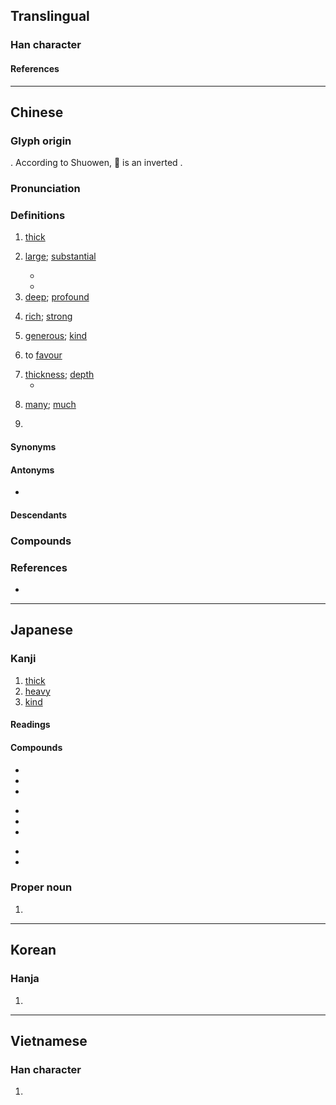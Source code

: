 {{character info}}
==Translingual==

===Han character===
{{stroke order|strokes=9}}
{{Han char|rn=27|rad=厂|as=07|sn=9|four=71247|canj=MAND|ids=⿸厂⿱日子}}

====References====
{{Han ref|kx=0161.260|dkj=02949|dj=0368.060|hdz=10072.060|uh=539A}}

----

==Chinese==
{{zh-forms|alt=垕,𠩞,𠩰,𠪋,𫝗,㫗}}

===Glyph origin===
{{Han etym}}
{{Han compound|厂|𣆪|t1=cliff; cave on a cliff|t2=jug|ls=ic}}. According to Shuowen, 𣆪 is an inverted {{zh-l|*亯}}.

===Pronunciation===
{{zh-pron
|m=hòu
|ma=LL-Q7850 (zho)-雲角-厚.wav
|m-s=hou4
|dg=ху3
|c=hau5
|c-t=heu4
|h=pfs=heu;gd=hêu4
|j=hou3
|mb=gè/hē
|mb_note=gè - colloquial; hē - literary
|md=gâu/hâiu
|md_note=gâu - colloquial; hâiu - literary
|mn=qz:hiǒ/tw,xm,zz:hō͘/qz:kǎu/tw,xm,zz,sg:kāu
|mn_note=hiǒ/hō͘ - literary; kǎu/kāu - vernacular
|mn-t=gao6
|w=3hheu
|mc=y
|oc=y
|ca=LL-Q9186-Justinrleung-厚.wav
|cat=a,n,adv,pn
}}

===Definitions===
{{zh-hanzi}}

# [[thick]]
#: {{zh-x|厚 棉被|thick cotton quit}}
# [[large]]; [[substantial]]
#: {{zh-x|厚禮|lavish gift; generous gift}}
#* {{zh-x|道德 不 厚 者 不 可以 使 民。|He whose morality is not '''great''' cannot command the people.|ref=Zhanguoce}}
#* {{zh-x|天 高 日月 明， 地 厚 草木 生。|tr=Cheon go irweol myeong, ji '''hu''' chomok saeng.|The sky is high and the sun and moon are bright; the earth is '''large''' and trees and grass grow.|CL-KR|ref={{lang|zh|《推句》}}, circa 19th century}}
# [[deep]]; [[profound]]
#: {{zh-x|深情厚誼|deep friendship}}
# [[rich]]; [[strong]]
#: {{zh-x|酒 味 很 厚|the wine is strong}}
# [[generous]]; [[kind]]
#: {{zh-x|寬厚|tolerant and generous}}
#: {{zh-x|仁厚|benevolent and generous}}
# to [[favour]]
#: {{zh-x|厚此薄彼|to favour one and slight the other}}
# [[thickness]]; [[depth]]
#* {{zh-x|天子 之 棺 四重；水 兕 革 棺 被 之，其 厚 三 寸。|ref=Liji|The coffin of the son of Heaven is fourfold. The hides of a water-buffalo and a rhinoceros, overlapping each other, [form the first,] three inches in '''thickness'''.}}
# {{lb|zh|Min Nan}} [[many]]; [[much]]
# {{zh-div|鎮}} {{place|zh|t=Hou|town|county/Lantian|sub-provincial city/Xi'an|province/Shaanxi|c/China}}

====Synonyms====
{{zh-dial}}

====Antonyms====
* {{zh-l|薄|thin}}

====Descendants====
{{CJKV|||후}}

===Compounds===
{{zh-der|交厚|仁厚|優厚|卑禮厚幣|卑辭厚禮|厚交|厚今薄古|厚利|厚厚敦敦|厚古薄今|厚味|厚味臘毒|厚墩墩|厚壁組織|厚實|厚度|厚彼薄此|厚待|厚德|厚德載物|厚德載福|厚恩|厚情|厚意|厚愛|厚擾|厚望|厚朴|厚此薄彼|厚澤|厚生|厚生省|厚皮香|厚祿|厚祿高官|厚禮|厚秩|厚糈|厚臉皮|厚葬|厚薄|厚誣|厚誼|厚貌深情|厚貺|厚載|厚遇|厚道|厚酬|厚重|厚顏|厚顏無恥|厚黑學|含蓄渾厚|和厚|多藏厚亡|天高地厚|宅心仁厚|宅心忠厚|官高祿厚|富厚|寬厚|尊官厚祿|嵩厚|席豐履厚|幣厚言甘|得天獨厚|德厚|德厚流光|忠厚|忠厚老實|憨厚|才高行厚|扳厚|敦厚|未可厚非|樸厚|民淳俗厚|沉厚|沉厚寡言|深厚|深情厚誼|淳厚|渾厚|溫厚|溫柔敦厚|濃厚|無可厚非|爛忠厚|甘言厚幣|甘言厚禮|相厚|積厚流光|節用厚生|篤厚|純厚|膏粱厚味|臉皮厚|薄厚|親厚|謙厚|謙恭厚道|謹厚|豐功厚利|豐厚|質直渾厚|醇厚|重厚|重厚少文|雄厚|面皮厚|高位厚祿|高天厚地|高官厚祿|高情厚意|高情厚愛|高情厚誼|高爵厚祿|坤厚|厚坪}}

===References===
* {{R:yue:Hanzi}}

----

==Japanese==

===Kanji===
{{ja-kanji|grade=5|rs=厂07}}

# [[thick]]
# [[heavy]]
# [[kind]]

====Readings====
{{ja-readings
|goon=こう
|kanon=こう
|kun=あつ-い, あつ, あか
|nanori=あ, あっ
}}

====Compounds====
{{top3}}
* {{ja-r|温%厚|おん%こう}}
* {{ja-r|厚%顔%無%恥|こう%がん%む%ち}}
* {{ja-r|深%厚|しん%こう}}
{{mid3}}
* {{ja-r|厚%生|こう%せい}}
* {{ja-r|厚%労%省|こう%ろう%しょう}}
* {{ja-r|厚%労%相|こう%ろう%しょう}}
{{mid3}}
* {{ja-r|氷%厚|ひょう%こう}}
* {{ja-r|厚%紙|あつ%がみ}}
{{bottom}}

===Proper noun===
{{ja-pos|あつし|proper}}

# {{given name|ja|male|sort=あつし}}

----

==Korean==

===Hanja===
{{ko-hanja|후}}

# {{rfdef|ko|sort=厂07}}

----

==Vietnamese==

===Han character===
{{vi-readings|reading=[[hậu]]|rs=厂07}}

# {{rfdef|vi|sort=厂07}}